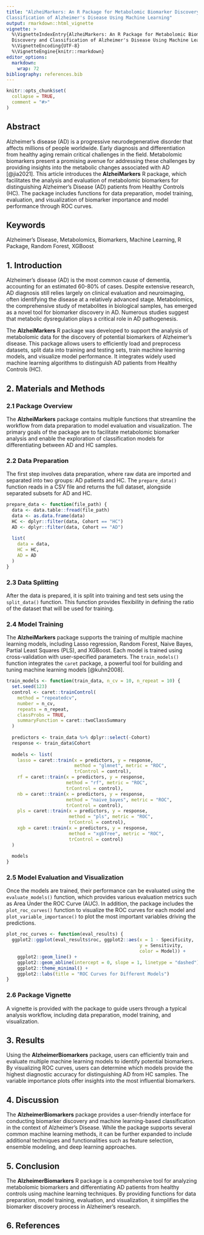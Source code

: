 ---
title: "AlzheiMarkers: An R Package for Metabolomic Biomarker Discovery and
Classification of Alzheimer's Disease Using Machine Learning"
output: rmarkdown::html_vignette
vignette: >
  %\VignetteIndexEntry{AlzheiMarkers: An R Package for Metabolomic Biomarker
  Discovery and Classification of Alzheimer's Disease Using Machine Learning}
  %\VignetteEncoding{UTF-8}
  %\VignetteEngine{knitr::rmarkdown}
editor_options: 
  markdown: 
    wrap: 72
bibliography: references.bib
---

```{r, include = FALSE}
knitr::opts_chunk$set(
  collapse = TRUE,
  comment = "#>"
)
```

## Abstract

Alzheimer’s disease (AD) is a progressive neurodegenerative disorder
that affects millions of people worldwide. Early diagnosis and
differentiation from healthy aging remain critical challenges in the
field. Metabolomic biomarkers present a promising avenue for addressing
these challenges by providing insights into the metabolic changes
associated with AD [@jia2021]. This article introduces the
**AlzheiMarkers** R package, which facilitates the analysis and
evaluation of metabolomic biomarkers for distinguishing Alzheimer’s
Disease (AD) patients from Healthy Controls (HC). The package includes
functions for data preparation, model training, evaluation, and
visualization of biomarker importance and model performance through ROC
curves.

## Keywords

Alzheimer’s Disease, Metabolomics, Biomarkers, Machine Learning, R
Package, Random Forest, XGBoost

## 1. Introduction

Alzheimer’s disease (AD) is the most common cause of dementia,
accounting for an estimated 60-80% of cases. Despite extensive research,
AD diagnosis still relies largely on clinical evaluation and
neuroimaging, often identifying the disease at a relatively advanced
stage. Metabolomics, the comprehensive study of metabolites in
biological samples, has emerged as a novel tool for biomarker discovery
in AD. Numerous studies suggest that metabolic dysregulation plays a
critical role in AD pathogenesis.

The **AlzheiMarkers** R package was developed to support the analysis of
metabolomic data for the discovery of potential biomarkers of
Alzheimer’s disease. This package allows users to efficiently load and
preprocess datasets, split data into training and testing sets, train
machine learning models, and visualize model performance. It integrates
widely used machine learning algorithms to distinguish AD patients from
Healthy Controls (HC).

## 2. Materials and Methods

### 2.1 Package Overview

The **AlzheiMarkers** package contains multiple functions that
streamline the workflow from data preparation to model evaluation and
visualization. The primary goals of the package are to facilitate
metabolomic biomarker analysis and enable the exploration of
classification models for differentiating between AD and HC samples.

### 2.2 Data Preparation

The first step involves data preparation, where raw data are imported
and separated into two groups: AD patients and HC. The `prepare_data()`
function reads in a CSV file and returns the full dataset, alongside
separated subsets for AD and HC.

```{r prepare_data, eval=FALSE}
prepare_data <- function(file_path) {
  data <- data.table::fread(file_path)
  data <- as.data.frame(data)
  HC <- dplyr::filter(data, Cohort == "HC")
  AD <- dplyr::filter(data, Cohort == "AD")
  
  list(
    data = data,
    HC = HC,
    AD = AD
  )
}
```

### 2.3 Data Splitting

After the data is prepared, it is split into training and test sets
using the `split_data()` function. This function provides flexibility in
defining the ratio of the dataset that will be used for training.

### 2.4 Model Training

The **AlzheiMarkers** package supports the training of multiple machine
learning models, including Lasso regression, Random Forest, Naive Bayes,
Partial Least Squares (PLS), and XGBoost. Each model is trained using
cross-validation with user-specified parameters. The `train_models()`
function integrates the `caret` package, a powerful tool for building
and tuning machine learning models [@kuhn2008].

```{r train_models, eval=FALSE}
train_models <- function(train_data, n_cv = 10, n_repeat = 10) {
  set.seed(123)
  control <- caret::trainControl(
    method = "repeatedcv",
    number = n_cv,
    repeats = n_repeat,
    classProbs = TRUE,
    summaryFunction = caret::twoClassSummary
  )
  
  predictors <- train_data %>% dplyr::select(-Cohort)
  response <- train_data$Cohort
  
  models <- list(
    lasso = caret::train(x = predictors, y = response,
                         method = "glmnet", metric = "ROC", 
                         trControl = control),
    rf = caret::train(x = predictors, y = response, 
                      method = "rf", metric = "ROC", 
                      trControl = control),
    nb = caret::train(x = predictors, y = response, 
                      method = "naive_bayes", metric = "ROC", 
                      trControl = control),
    pls = caret::train(x = predictors, y = response, 
                       method = "pls", metric = "ROC", 
                       trControl = control),
    xgb = caret::train(x = predictors, y = response, 
                       method = "xgbTree", metric = "ROC", 
                       trControl = control)
  )
  
  models
}
```

### 2.5 Model Evaluation and Visualization

Once the models are trained, their performance can be evaluated using
the `evaluate_models()` function, which provides various evaluation
metrics such as Area Under the ROC Curve (AUC). In addition, the package
includes the `plot_roc_curves()` function to visualize the ROC curves
for each model and `plot_variable_importance()` to plot the most
important variables driving the predictions.

```{r plot+roc_curves, eval=FALSE}
plot_roc_curves <- function(eval_results) {
  ggplot2::ggplot(eval_results$roc, ggplot2::aes(x = 1 - Specificity, 
                                                 y = Sensitivity, 
                                                 color = Model)) +
    ggplot2::geom_line() +
    ggplot2::geom_abline(intercept = 0, slope = 1, linetype = "dashed") +
    ggplot2::theme_minimal() +
    ggplot2::labs(title = "ROC Curves for Different Models")
}
```

### 2.6 Package Vignette

A vignette is provided with the package to guide users through a typical
analysis workflow, including data preparation, model training, and
visualization.

## 3. Results

Using the **AlzheimerBiomarkers** package, users can efficiently train
and evaluate multiple machine learning models to identify potential
biomarkers. By visualizing ROC curves, users can determine which models
provide the highest diagnostic accuracy for distinguishing AD from HC
samples. The variable importance plots offer insights into the most
influential biomarkers.

## 4. Discussion

The **AlzheimerBiomarkers** package provides a user-friendly interface
for conducting biomarker discovery and machine learning-based
classification in the context of Alzheimer's Disease. While the package
supports several common machine learning methods, it can be further
expanded to include additional techniques and functionalities such as
feature selection, ensemble modeling, and deep learning approaches.

## 5. Conclusion

The **AlzheimerBiomarkers** R package is a comprehensive tool for
analyzing metabolomic biomarkers and differentiating AD patients from
healthy controls using machine learning techniques. By providing
functions for data preparation, model training, evaluation, and
visualization, it simplifies the biomarker discovery process in
Alzheimer's research.

## 6. References
